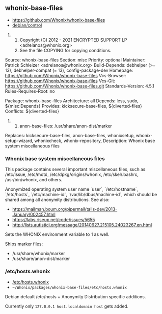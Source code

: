 == whonix-base-files ==

* https://github.com/Whonix/whonix-base-files
* [https://github.com/Whonix/whonix-base-files/blob/master/debian/control debian/control]
## Copyright (C) 2012 - 2021 ENCRYPTED SUPPORT LP <adrelanos@whonix.org>
## See the file COPYING for copying conditions.

Source: whonix-base-files
Section: misc
Priority: optional
Maintainer: Patrick Schleizer <adrelanos@whonix.org>
Build-Depends: debhelper (>= 13), debhelper-compat (= 13), config-package-dev
Homepage: https://github.com/Whonix/whonix-base-files
Vcs-Browser: https://github.com/Whonix/whonix-base-files
Vcs-Git: https://github.com/Whonix/whonix-base-files.git
Standards-Version: 4.5.1
Rules-Requires-Root: no

Package: whonix-base-files
Architecture: all
Depends: less, sudo, ${misc:Depends}
Provides: kicksecure-base-files,
${diverted-files}
Conflicts: ${diverted-files}
## anon-base-files: /usr/share/anon-dist/marker
Replaces: kicksecure-base-files, anon-base-files,
whonixsetup, whonix-setup-wizard, whonixcheck, whonix-repository,
Description: Whonix base system miscellaneous files
===  Whonix base system miscellaneous files ===

This package contains several important miscellaneous files, such as
/etc/issue, /etc/motd, /etc/dpkg/origins/whonix,
/etc/skel/.bashrc, /usr/bin/whonix, and others.

Anonymized operating system user name `user`, `/etc/hostname`, `/etc/hosts`,
`/etc/machine-id`, `/var/lib/dbus/machine-id`, which should be shared among
all anonymity distributions. See also:

* https://mailman.boum.org/pipermail/tails-dev/2013-January/002457.html
* https://labs.riseup.net/code/issues/5655
* http://lists.autistici.org/message/20140627.215105.24023267.en.html

Sets the WHONIX environment variable to 1 as well.

Ships marker files:
* /usr/share/whonix/marker
* /usr/share/anon-dist/marker
=== /etc/hosts.whonix ===

* [https://github.com/Whonix/whonix-base-files/blob/master/etc/hosts.whonix /etc/hosts.whonix]
* <code>~/Whonix/packages/whonix-base-files/etc/hosts.whonix</code>

Debian default /etc/hosts + Anonymity Distribution specific additions.

Currently only <code>127.0.0.1 host.localdomain host</code> gets added.
